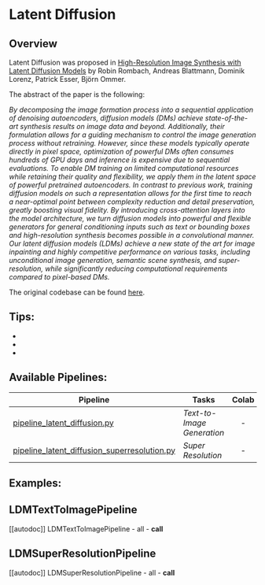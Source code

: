 <!--Copyright 2022 The HuggingFace Team. All rights reserved.

Licensed under the Apache License, Version 2.0 (the "License"); you may not use this file except in compliance with
the License. You may obtain a copy of the License at

http://www.apache.org/licenses/LICENSE-2.0

Unless required by applicable law or agreed to in writing, software distributed under the License is distributed on
an "AS IS" BASIS, WITHOUT WARRANTIES OR CONDITIONS OF ANY KIND, either express or implied. See the License for the
specific language governing permissions and limitations under the License.
-->

# Latent Diffusion

## Overview

Latent Diffusion was proposed in [High-Resolution Image Synthesis with Latent Diffusion Models](https://arxiv.org/abs/2112.10752) by Robin Rombach, Andreas Blattmann, Dominik Lorenz, Patrick Esser, Björn Ommer.

The abstract of the paper is the following:

*By decomposing the image formation process into a sequential application of denoising autoencoders, diffusion models (DMs) achieve state-of-the-art synthesis results on image data and beyond. Additionally, their formulation allows for a guiding mechanism to control the image generation process without retraining. However, since these models typically operate directly in pixel space, optimization of powerful DMs often consumes hundreds of GPU days and inference is expensive due to sequential evaluations. To enable DM training on limited computational resources while retaining their quality and flexibility, we apply them in the latent space of powerful pretrained autoencoders. In contrast to previous work, training diffusion models on such a representation allows for the first time to reach a near-optimal point between complexity reduction and detail preservation, greatly boosting visual fidelity. By introducing cross-attention layers into the model architecture, we turn diffusion models into powerful and flexible generators for general conditioning inputs such as text or bounding boxes and high-resolution synthesis becomes possible in a convolutional manner. Our latent diffusion models (LDMs) achieve a new state of the art for image inpainting and highly competitive performance on various tasks, including unconditional image generation, semantic scene synthesis, and super-resolution, while significantly reducing computational requirements compared to pixel-based DMs.*

The original codebase can be found [here](https://github.com/CompVis/latent-diffusion).

## Tips:

- 
- 
- 

## Available Pipelines:

| Pipeline | Tasks | Colab
|---|---|:---:|
| [pipeline_latent_diffusion.py](https://github.com/huggingface/diffusers/blob/main/src/diffusers/pipelines/latent_diffusion/pipeline_latent_diffusion.py) | *Text-to-Image Generation* | - |
| [pipeline_latent_diffusion_superresolution.py](https://github.com/huggingface/diffusers/blob/main/src/diffusers/pipelines/latent_diffusion/pipeline_latent_diffusion_superresolution.py) | *Super Resolution* | - |

## Examples:


## LDMTextToImagePipeline
[[autodoc]] LDMTextToImagePipeline
	- all
	- __call__

## LDMSuperResolutionPipeline
[[autodoc]] LDMSuperResolutionPipeline
	- all
	- __call__

